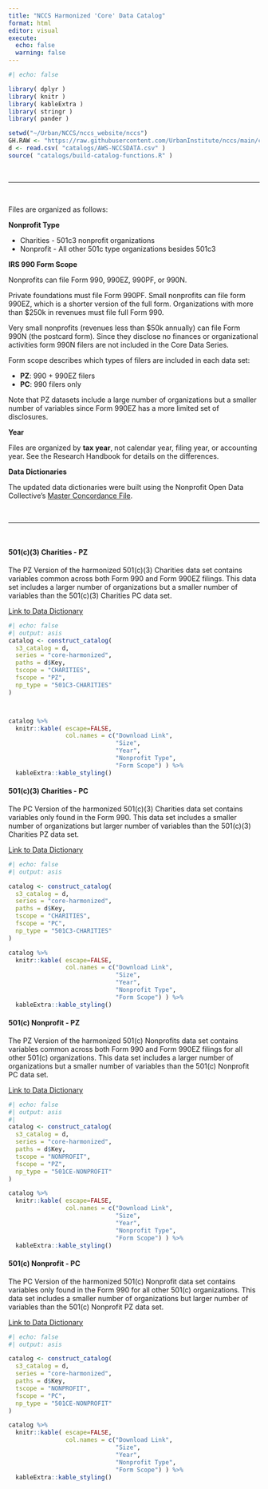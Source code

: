 ```yaml
---
title: "NCCS Harmonized 'Core' Data Catalog"
format: html
editor: visual
execute: 
  echo: false
  warning: false
---
```


```r
#| echo: false

library( dplyr )
library( knitr )
library( kableExtra )
library( stringr )
library( pander )

setwd("~/Urban/NCCS/nccs_website/nccs")
GH.RAW <- "https://raw.githubusercontent.com/UrbanInstitute/nccs/main/catalogs/"
d <- read.csv( "catalogs/AWS-NCCSDATA.csv" )
source( "catalogs/build-catalog-functions.R" )
```

<br>

<hr>

<br>

Files are organized as follows:

**Nonprofit Type**

-   Charities - 501c3 nonprofit organizations
-   Nonprofit - All other 501c type organizations besides 501c3

**IRS 990 Form Scope**

Nonprofits can file Form 990, 990EZ, 990PF, or 990N.

Private foundations must file Form 990PF. Small nonprofits can file form 990EZ, which is a shorter version of the full form. Organizations with more than \$250k in revenues must file full Form 990.

Very small nonprofits (revenues less than \$50k annually) can file Form 990N (the postcard form). Since they disclose no finances or organizational activities form 990N filers are not included in the Core Data Series.

Form scope describes which types of filers are included in each data set:

-   **PZ**: 990 + 990EZ filers
-   **PC**: 990 filers only

Note that PZ datasets include a large number of organizations but a smaller number of variables since Form 990EZ has a more limited set of disclosures.

**Year**

Files are organized by **tax year**, not calendar year, filing year, or accounting year. See the Research Handbook for details on the differences.

**Data Dictionaries**

The updated data dictionaries were built using the Nonprofit Open Data Collective's [Master Concordance File](https://github.com/Nonprofit-Open-Data-Collective/irs-efile-master-concordance-file).

<br>

<hr>

<br>

#### 501(c)(3) Charities - PZ

The PZ Version of the harmonized 501(c)(3) Charities data set contains variables common across both Form 990 and Form 990EZ filings. This data set includes a larger number of organizations but a smaller number of variables than the 501(c)(3) Charities PC data set.

[Link to Data Dictionary](../../nccs/catalogs/dd-core_501c3-charities-pz.html)

```r
#| echo: false
#| output: asis
catalog <- construct_catalog(
  s3_catalog = d,
  series = "core-harmonized",
  paths = d$Key,
  tscope = "CHARITIES",
  fscope = "PZ",
  np_type = "501C3-CHARITIES"
)



catalog %>%
  knitr::kable( escape=FALSE,
                col.names = c("Download Link",
                              "Size",
                              "Year",
                              "Nonprofit Type",
                              "Form Scope") ) %>%
  kableExtra::kable_styling()
```

#### 501(c)(3) Charities - PC

The PC Version of the harmonized 501(c)(3) Charities data set contains variables only found in the Form 990. This data set includes a smaller number of organizations but larger number of variables than the 501(c)(3) Charities PZ data set.

[Link to Data Dictionary](../../nccs/catalogs/dd-core_501c3-charities-pc.html)

```r
#| echo: false
#| output: asis

catalog <- construct_catalog(
  s3_catalog = d,
  series = "core-harmonized",
  paths = d$Key,
  tscope = "CHARITIES",
  fscope = "PC",
  np_type = "501C3-CHARITIES"
)

catalog %>%
  knitr::kable( escape=FALSE,
                col.names = c("Download Link",
                              "Size",
                              "Year",
                              "Nonprofit Type",
                              "Form Scope") ) %>%
  kableExtra::kable_styling()
```

#### 501(c) Nonprofit - PZ

The PZ Version of the harmonized 501(c) Nonprofits data set contains variables common across both Form 990 and Form 990EZ filings for all other 501(c) organizations. This data set includes a larger number of organizations but a smaller number of variables than the 501(c) Nonprofit PC data set.

[Link to Data Dictionary](../../nccs/catalogs/dd-core_501c-nonprofit-pz.html)

```r
#| echo: false
#| output: asis
#| 
catalog <- construct_catalog(
  s3_catalog = d,
  series = "core-harmonized",
  paths = d$Key,
  tscope = "NONPROFIT",
  fscope = "PZ",
  np_type = "501CE-NONPROFIT"
)

catalog %>%
  knitr::kable( escape=FALSE,
                col.names = c("Download Link",
                              "Size",
                              "Year",
                              "Nonprofit Type",
                              "Form Scope") ) %>%
  kableExtra::kable_styling()
```

#### 501(c) Nonprofit - PC

The PC Version of the harmonized 501(c) Nonprofit data set contains variables only found in the Form 990 for all other 501(c) organizations. This data set includes a smaller number of organizations but larger number of variables than the 501(c) Nonprofit PZ data set.

[Link to Data Dictionary](../../nccs/catalogs/dd-core_501c-nonprofit-pc.html)

```r
#| echo: false
#| output: asis

catalog <- construct_catalog(
  s3_catalog = d,
  series = "core-harmonized",
  paths = d$Key,
  tscope = "NONPROFIT",
  fscope = "PC",
  np_type = "501CE-NONPROFIT"
)

catalog %>%
  knitr::kable( escape=FALSE,
                col.names = c("Download Link",
                              "Size",
                              "Year",
                              "Nonprofit Type",
                              "Form Scope") ) %>%
  kableExtra::kable_styling()
```
